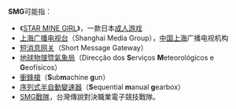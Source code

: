 '''SMG'''可能指：
* 《[[STAR_MINE_GIRL|STAR MINE GIRL]]》，一款日本[[成人游戏|成人游戏]]
* [[上海广播电视台|上海广播电视台]]（Shanghai Media Group），[[中国|中国]][[上海|上海]]广播电视机构
* [[短消息网关|短消息网关]]（Short Message Gateway）
* [[地球物理暨氣象局|地球物理暨氣象局]]（Direcção dos '''S'''erviços '''M'''eteorológicos e '''G'''eofísicos）
* [[衝鋒槍|衝鋒槍]]（'''S'''ub'''m'''achine '''g'''un）
* [[序列式半自動變速器|序列式半自動變速器]]（'''S'''equential '''m'''anual '''g'''earbox）
* [[SMG戰隊|SMG戰隊]]，台灣傳說對決職業電子競技戰隊。
{{disambig|Cat=三字拉丁字母缩写消歧义}}